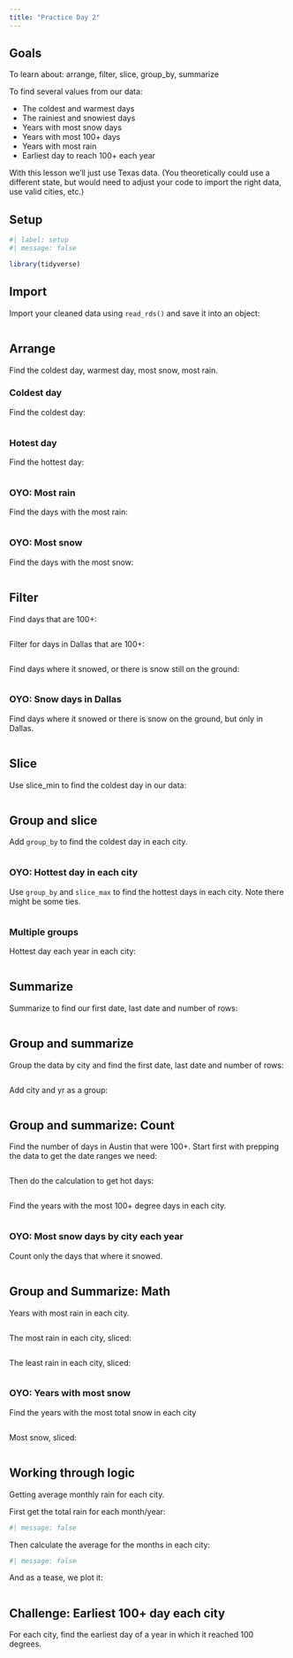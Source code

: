 ```yaml
---
title: "Practice Day 2"
---
```


## Goals

To learn about: arrange, filter, slice, group_by, summarize

To find several values from our data:

- The coldest and warmest days
- The rainiest and snowiest days
- Years with most snow days
- Years with most 100+ days
- Years with most rain
- Earliest day to reach 100+ each year

With this lesson we'll just use Texas data. (You theoretically could use a different state, but would need to adjust your code to import the right data, use valid cities, etc.)

## Setup

```r
#| label: setup
#| message: false

library(tidyverse)
```

## Import

Import your cleaned data using `read_rds()` and save it into an object:

```r

```

## Arrange

Find the coldest day, warmest day, most snow, most rain.

### Coldest day

Find the coldest day:

```r

```

### Hotest day

Find the hottest day:

```r

```

### OYO: Most rain

Find the days with the most rain:

```r

```

### OYO: Most snow

Find the days with the most snow:

```r

```

## Filter

Find days that are 100+:

```r

```

Filter for days in Dallas that are 100+:

```r

```

Find days where it snowed, or there is snow still on the ground:

```r

```

### OYO: Snow days in Dallas

Find days where it snowed or there is snow on the ground, but only in Dallas.

```r

```

## Slice

Use slice_min to find the coldest day in our data:

```r

```

## Group and slice

Add `group_by` to find the coldest day in each city.

```r

```

### OYO: Hottest day in each city

Use `group_by` and `slice_max` to find the hottest days in each city. Note there might be some ties.

```r

```

### Multiple groups

Hottest day each year in each city:

```r

```

## Summarize

Summarize to find our first date, last date and number of rows:

```r

```

## Group and summarize

Group the data by city and find the first date, last date and number of rows:

```r

```

Add city and yr as a group:

```r

```


## Group and summarize: Count

Find the number of days in Austin that were 100+. Start first with prepping the data to get the date ranges we need:

```r

```

Then do the calculation to get hot days:

```r

```

Find the years with the most 100+ degree days in each city.

```r

```

### OYO: Most snow days by city each year

Count only the days that where it snowed.

```r

```

## Group and Summarize: Math

Years with most rain in each city.

```r

```

The most rain in each city, sliced:

```r

```

The least rain in each city, sliced:

```r

```

### OYO: Years with most snow

Find the years with the most total snow in each city

```r

```

Most snow, sliced:

```r

```


## Working through logic

Getting average monthly rain for each city.

First get the total rain for each month/year:

```r
#| message: false

```

Then calculate the average for the months in each city:

```r
#| message: false

```

And as a tease, we plot it:

```r

```


## Challenge: Earliest 100+ day each city

For each city, find the earliest day of a year in which it reached 100 degrees.

```r

```
